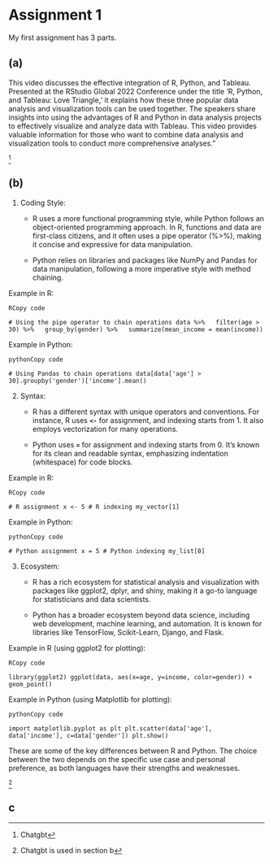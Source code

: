 

# Assignment 1

My first assignment has 3 parts.

## (a)

This video discusses the effective integration of R, Python, and Tableau. Presented at the RStudio Global 2022 Conference under the title 'R, Python, and Tableau: Love Triangle,' it explains how these three popular data analysis and visualization tools can be used together. The speakers share insights into using the advantages of R and Python in data analysis projects to effectively visualize and analyze data with Tableau. This video provides valuable information for those who want to combine data analysis and visualization tools to conduct more comprehensive analyses."

[^1]

[^1]: Chatgbt

## (b)

1.  Coding Style:

    -   R uses a more functional programming style, while Python follows an object-oriented programming approach. In R, functions and data are first-class citizens, and it often uses a pipe operator (%\>%), making it concise and expressive for data manipulation.

    -   Python relies on libraries and packages like NumPy and Pandas for data manipulation, following a more imperative style with method chaining.

Example in R:

```         
RCopy code
```

`# Using the pipe operator to chain operations data %>%   filter(age > 30) %>%   group_by(gender) %>%   summarize(mean_income = mean(income))`

Example in Python:

```         
pythonCopy code
```

`# Using Pandas to chain operations data[data['age'] > 30].groupby('gender')['income'].mean()`

2.  Syntax:

    -   R has a different syntax with unique operators and conventions. For instance, R uses **`<-`** for assignment, and indexing starts from 1. It also employs vectorization for many operations.

    -   Python uses **`=`** for assignment and indexing starts from 0. It's known for its clean and readable syntax, emphasizing indentation (whitespace) for code blocks.

Example in R:

```         
RCopy code
```

`# R assignment x <- 5 # R indexing my_vector[1]`

Example in Python:

```         
pythonCopy code
```

`# Python assignment x = 5 # Python indexing my_list[0]`

3.  Ecosystem:

    -   R has a rich ecosystem for statistical analysis and visualization with packages like ggplot2, dplyr, and shiny, making it a go-to language for statisticians and data scientists.

    -   Python has a broader ecosystem beyond data science, including web development, machine learning, and automation. It is known for libraries like TensorFlow, Scikit-Learn, Django, and Flask.

Example in R (using ggplot2 for plotting):

```         
RCopy code
```

`library(ggplot2) ggplot(data, aes(x=age, y=income, color=gender)) + geom_point()`

Example in Python (using Matplotlib for plotting):

```         
pythonCopy code
```

`import matplotlib.pyplot as plt plt.scatter(data['age'], data['income'], c=data['gender']) plt.show()`

These are some of the key differences between R and Python. The choice between the two depends on the specific use case and personal preference, as both languages have their strengths and weaknesses.

[^2]

[^2]: Chatgbt is used in section b

## c

